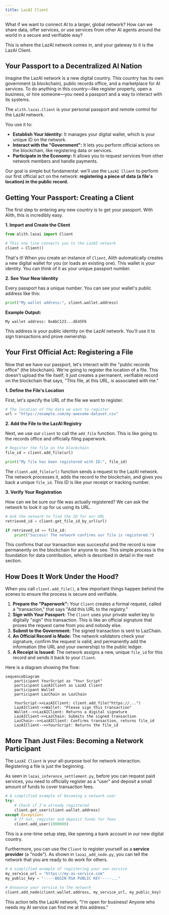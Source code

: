 ```yaml
---
title: LazAI Client
---
```


What if we want to connect AI to a larger, global network? How can we share data, offer services, or use services from other AI agents around the world in a secure and verifiable way?

This is where the LazAI network comes in, and your gateway to it is the LazAI Client.

## Your Passport to a Decentralized AI Nation

Imagine the LazAI network is a new digital country. This country has its own government (a blockchain), public records office, and a marketplace for AI services. To do anything in this country—like register property, open a business, or hire someone—you need a passport and a way to interact with its systems.

The `alith.lazai.Client` is your personal passport and remote control for the LazAI network.

You use it to:

- **Establish Your Identity:** It manages your digital wallet, which is your unique ID on the network.
- **Interact with the "Government":** It lets you perform official actions on the blockchain, like registering data or services.
- **Participate in the Economy:** It allows you to request services from other network members and handle payments.

Our goal is simple but fundamental: we'll use the `LazAI Client` to perform our first official act on the network: **registering a piece of data (a file's location) in the public record.**

## Getting Your Passport: Creating a Client

The first step to entering any new country is to get your passport. With Alith, this is incredibly easy.

**1. Import and Create the Client**

```python
from alith.lazai import Client

# This one line connects you to the LazAI network
client = Client()
```

That's it! When you create an instance of `Client`, Alith automatically creates a new digital wallet for you (or loads an existing one). This wallet is your identity. You can think of it as your unique passport number.

**2. See Your New Identity**

Every passport has a unique number. You can see your wallet's public address like this:

```python
print("My wallet address:", client.wallet.address)
```

**Example Output:**

```
My wallet address: 0xAbC123...dE45F6
```

This address is your public identity on the LazAI network. You'll use it to sign transactions and prove ownership.

## Your First Official Act: Registering a File

Now that we have our passport, let's interact with the "public records office" (the blockchain). We're going to register the location of a file. This doesn't upload the file itself; it just creates a permanent, verifiable record on the blockchain that says, "This file, at this URL, is associated with me."

**1. Define the File's Location**

First, let's specify the URL of the file we want to register.

```python
# The location of the data we want to register
url = "https://example.com/my-awesome-dataset.csv"
```

**2. Add the File to the LazAI Registry**

Next, we use our `client` to call the `add_file` function. This is like going to the records office and officially filing paperwork.

```python
# Register the file on the blockchain
file_id = client.add_file(url)

print("My file has been registered with ID:", file_id)
```

The `client.add_file(url)` function sends a request to the LazAI network. The network processes it, adds the record to the blockchain, and gives you back a unique `file_id`. This ID is like your receipt or tracking number.

**3. Verify Your Registration**

How can we be sure our file was actually registered? We can ask the network to look it up for us using its URL.

```python
# Ask the network to find the ID for our URL
retrieved_id = client.get_file_id_by_url(url)

if retrieved_id == file_id:
    print("Success! The network confirms our file is registered.")
```

This confirms that our transaction was successful and the record is now permanently on the blockchain for anyone to see. This simple process is the foundation for data contribution, which is described in detail in the next section.

## How Does It Work Under the Hood?

When you call `client.add_file()`, a few important things happen behind the scenes to ensure the process is secure and verifiable.

1.  **Prepare the "Paperwork":** Your `Client` creates a formal request, called a "transaction," that says "Add this URL to the registry."
2.  **Sign with Your Passport:** The `Client` uses your private wallet key to digitally "sign" this transaction. This is like an official signature that proves the request came from you and nobody else.
3.  **Submit to the Government:** The signed transaction is sent to LazChain.
4.  **An Official Record is Made:** The network validators check your signature, confirm the request is valid, and permanently add the information (the URL and your ownership) to the public ledger.
5.  **A Receipt is Issued:** The network assigns a new, unique `file_id` for this record and sends it back to your `Client`.

Here is a diagram showing the flow:

```mermaid
sequenceDiagram
    participant YourScript as "Your Script"
    participant LazAIClient as LazAI Client
    participant Wallet
    participant LazChain as LazChain

    YourScript->>LazAIClient: client.add_file("https://...")
    LazAIClient->>Wallet: "Please sign this transaction"
    Wallet-->>LazAIClient: Returns a digital signature
    LazAIClient->>LazChain: Submits the signed transaction
    LazChain-->>LazAIClient: Confirms transaction, returns file_id
    LazAIClient-->>YourScript: Returns the file_id
```

## More Than Just Files: Becoming a Network Participant

The `LazAI Client` is your all-purpose tool for network interaction. Registering a file is just the beginning.

As seen in `lazai_inference_settlement.py`, before you can request paid services, you need to officially register as a "user" and deposit a small amount of funds to cover transaction fees.

```python
# A simplified example of becoming a network user
try:
    # Check if I'm already registered
    client.get_user(client.wallet.address)
except Exception:
    # If not, register and deposit funds for fees
    client.add_user(1000000)
```

This is a one-time setup step, like opening a bank account in our new digital country.

Furthermore, you can use the `Client` to register yourself as a **service provider** (a "node"). As shown in `lazai_add_node.py`, you can tell the network that you are ready to do work for others.

```python
# A simplified example of registering your own service
my_service_url = "https://my-ai-service.com"
my_public_key = "-----BEGIN RSA PUBLIC KEY-----..."

# Announce your service to the network
client.add_node(client.wallet.address, my_service_url, my_public_key)
```

This action tells the LazAI network, "I'm open for business! Anyone who needs my AI service can find me at this address."
